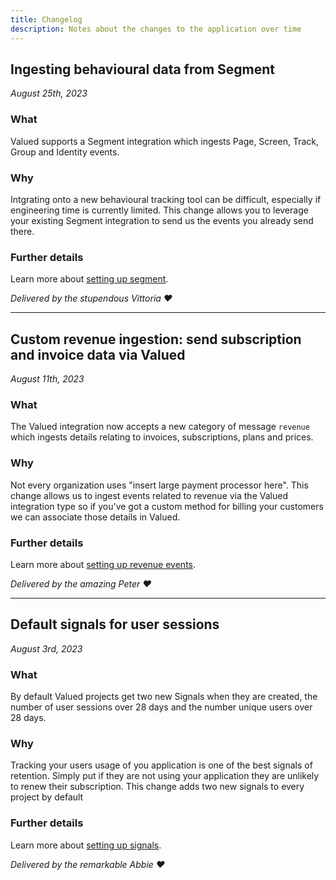 ```yaml
---
title: Changelog
description: Notes about the changes to the application over time
---
```



## Ingesting behavioural data from Segment
_August 25th, 2023_

### What

Valued supports a Segment integration which ingests Page, Screen, Track, Group and Identity events.

### Why

Intgrating onto a new behavioural tracking tool can be difficult, especially if engineering time is currently limited. This change allows you to leverage your existing Segment integration to send us the events you already send there.

### Further details

Learn more about [setting up segment](/integrations/segment).

_Delivered by the stupendous Vittoria ❤️_

---

## Custom revenue ingestion: send subscription and invoice data via Valued
_August 11th, 2023_

### What

The Valued integration now accepts a new category of message `revenue` which ingests details relating to invoices, subscriptions, plans and prices.

### Why

Not every organization uses "insert large payment processor here". This change allows us to ingest events related to revenue via the Valued integration type so if you've got a custom method for billing your customers we can associate those details in Valued.

### Further details

Learn more about [setting up revenue events](/revenue-resources/overview).

_Delivered by the amazing Peter ❤️_

---

## Default signals for user sessions
_August 3rd, 2023_

### What

By default Valued projects get two new Signals when they are created, the number of user sessions over 28 days and the number unique users over 28 days.

### Why

Tracking your users usage of you application is one of the best signals of retention. Simply put if they are not using your application they are unlikely to renew their subscription. This change adds two new signals to every project by default  

### Further details

Learn more about [setting up signals](/guides/goals-and-signals).

_Delivered by the remarkable Abbie ❤️_